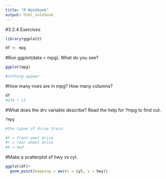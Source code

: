 ---
title: "R Notebook"
output: html_notebook
---

#3.2.4 Exercises

```{r}
library(ggplot2)

df <- mpg
```


#Run ggplot(data = mpg). What do you see?

```{r}
ggplot(mpg)

#nothing appear
```

#How many rows are in mpg? How many columns?
```{r}
df
#234 * 11
```

#What does the drv variable describe? Read the help for ?mpg to find out.
```{r}
?mpg

#the typee of drive train:

#f = front-weel drive
#r = rear wheel drive
#4 = 4wd
```

#Make a scatterplot of hwy vs cyl.
```{r}

ggplot(df)+
  geom_point(mapping = aes(x = cyl, y = hwy))


```

